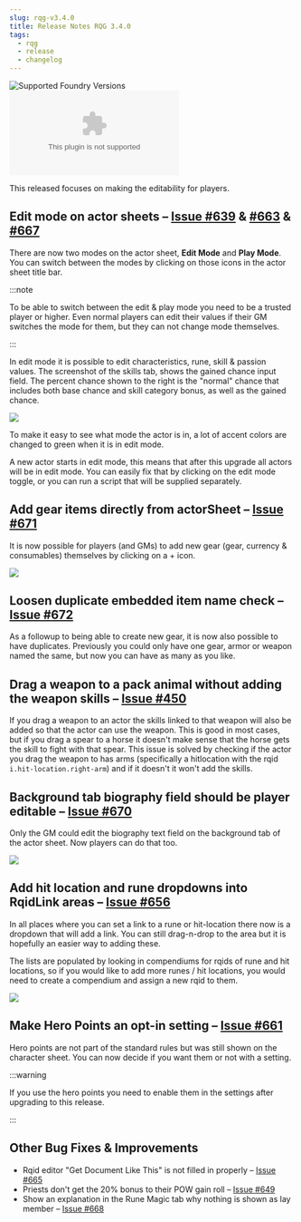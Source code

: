 ```yaml
---
slug: rqg-v3.4.0
title: Release Notes RQG 3.4.0
tags:
  - rqg
  - release
  - changelog
---
```



![Supported Foundry Versions](https://img.shields.io/endpoint?url=https://foundryshields.com/version?url=https://github.com/sun-dragon-cult/fvtt-system-rqg/releases/download/v3.4.0/system.json)
![Download Count](https://img.shields.io/github/downloads/sun-dragon-cult/fvtt-system-rqg/v3.4.0/rqg.zip)

This released focuses on making the editability for players.

## Edit mode on actor sheets – [Issue #639](https://github.com/sun-dragon-cult/fvtt-system-rqg/issues/639) & [#663](https://github.com/sun-dragon-cult/fvtt-system-rqg/issues/663) & [#667](https://github.com/sun-dragon-cult/fvtt-system-rqg/issues/667)

There are now two modes on the actor sheet, <ThemeInvert><EditModeSvg /></ThemeInvert> **Edit Mode**
and <ThemeInvert><PlayModeSvg /></ThemeInvert> **Play Mode**. You can switch between the modes by
clicking on those icons in the actor sheet title bar.

:::note

To be able to switch between the edit & play mode you need to be a trusted player or higher. Even
normal players can edit their values if their GM switches the mode for them, but they can not change
mode themselves.

:::

In edit mode it is possible to edit characteristics, rune, skill & passion values. The screenshot of
the skills tab, shows the gained chance input field. The percent chance shown to the right is the
"normal" chance that includes both base chance and skill category bonus, as well as the gained
chance.

![](edit-mode-skills.png)

To make it easy to see what mode the actor is in, a lot of accent colors are changed to green when
it is in edit mode.

A new actor starts in edit mode, this means that after this upgrade all actors will be in edit mode.
You can easily fix that by clicking on the edit mode toggle, or you can run a script that will be
supplied separately.

## Add gear items directly from actorSheet – [Issue #671](https://github.com/sun-dragon-cult/fvtt-system-rqg/issues/671)

It is now possible for players (and GMs) to add new gear (gear, currency & consumables) themselves
by clicking on a + icon.

![](add-gear.png)

## Loosen duplicate embedded item name check – [Issue #672](https://github.com/sun-dragon-cult/fvtt-system-rqg/issues/672)

As a followup to being able to create new gear, it is now also possible to have duplicates.
Previously you could only have one gear, armor or weapon named the same, but now you can have as
many as you like.

## Drag a weapon to a pack animal without adding the weapon skills – [Issue #450](https://github.com/sun-dragon-cult/fvtt-system-rqg/issues/450)

If you drag a weapon to an actor the skills linked to that weapon will also be added so that the
actor can use the weapon. This is good in most cases, but if you drag a spear to a horse it doesn't
make sense that the horse gets the skill to fight with that spear. This issue is solved by checking
if the actor you drag the weapon to has arms (specifically a hitlocation with the rqid
`i.hit-location.right-arm`) and if it doesn't it won't add the skills.

## Background tab biography field should be player editable – [Issue #670](https://github.com/sun-dragon-cult/fvtt-system-rqg/issues/670)

Only the GM could edit the biography text field on the background tab of the actor sheet. Now
players can do that too.

![](biography-player-editable.png)

## Add hit location and rune dropdowns into RqidLink areas – [Issue #656](https://github.com/sun-dragon-cult/fvtt-system-rqg/issues/656)

In all places where you can set a link to a rune or hit-location there now is a dropdown that will
add a link. You can still drag-n-drop to the area but it is hopefully an easier way to adding these.

The lists are populated by looking in compendiums for rqids of rune and hit locations, so if you
would like to add more runes / hit locations, you would need to create a compendium and assign a new
rqid to them.

![](rune-hit-location-links.png)

## Make Hero Points an opt-in setting – [Issue #661](https://github.com/sun-dragon-cult/fvtt-system-rqg/issues/661)

Hero points are not part of the standard rules but was still shown on the character sheet. You can
now decide if you want them or not with a setting.

:::warning

If you use the hero points you need to enable them in the settings after upgrading to this release.

:::

## Other Bug Fixes & Improvements

- Rqid editor "Get Document Like This" is not filled in properly –
  [Issue #665](https://github.com/sun-dragon-cult/fvtt-system-rqg/issues/665)
- Priests don't get the 20% bonus to their POW gain roll –
  [Issue #649](https://github.com/sun-dragon-cult/fvtt-system-rqg/issues/649)
- Show an explanation in the Rune Magic tab why nothing is shown as lay member –
  [Issue #668](https://github.com/sun-dragon-cult/fvtt-system-rqg/issues/668)
